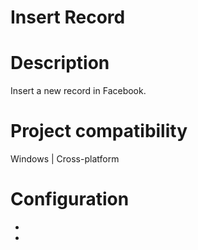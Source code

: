 ﻿# Insert Record

# Description

Insert a new record in Facebook.

# Project compatibility

Windows | Cross-platform

# Configuration

* 
*
